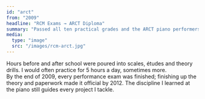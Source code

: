 ```yaml
---
id: "arct"
from: "2009"
headline: "RCM Exams → ARCT Diploma"
summary: "Passed all ten practical grades and the ARCT piano performers exam by age 12; formal ARCT diploma awarded at 15."
media:
  type: "image"
  src: "/images/rcm-arct.jpg"
---
```

Hours before and after school were poured into scales, études and theory drills.
I would often practice for 5 hours a day, sometimes more.  
By the end of 2009, every performance exam was finished; finishing up the theory and paperwork made it official by 2012.
The discipline I learned at the piano still guides every project I tackle.
